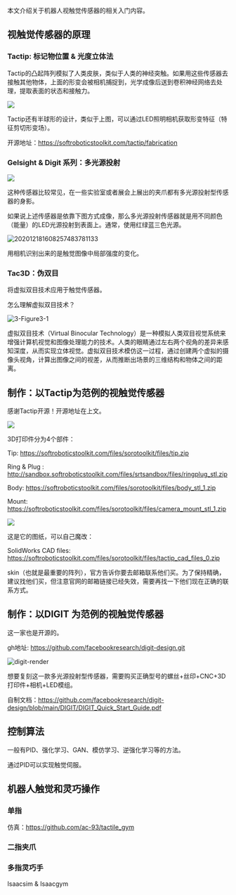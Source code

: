 
<WordCount>
本文介绍关于机器人视触觉传感器的相关入门内容。

## 视触觉传感器的原理

### Tactip: 标记物位置 & 光度立体法

Tactip的凸起阵列模拟了人类皮肤，类似于人类的神经突触。如果用这些传感器去接触其他物体，上面的形变会被相机捕捉到，光学成像后送到卷积神经网络去处理，提取表面的状态和接触力。

![](https://github.com/user-attachments/assets/d30d2b84-f69e-4e24-957c-fea84fb54568)

Tactip还有半球形的设计，类似于上图，可以通过LED照明相机获取形变特征（特征剪切形变场）。

开源地址：https://softroboticstoolkit.com/tactip/fabrication

### Gelsight & Digit 系列：多光源投射

![](https://github.com/user-attachments/assets/f612199e-d1cd-4d4e-8538-3e739a20d5a6)

这种传感器比较常见，在一些实验室或者展会上展出的夹爪都有多光源投射型传感器的身影。

如果说上述传感器是依靠下图方式成像，那么多光源投射传感器就是用不同颜色（能量）的LED光源投射到表面上。通常，使用红绿蓝三色光源。

![202012181608257483781133](https://github.com/user-attachments/assets/2a2e7356-4691-464c-866c-e1076f14b76d)

用相机识别出来的是触觉图像中局部强度的变化。

### Tac3D：伪双目

将虚拟双目技术应用于触觉传感器。

怎么理解虚拟双目技术？

![3-Figure3-1](https://github.com/user-attachments/assets/82d60d82-57f6-48a4-8555-389dbbeef331)


虚拟双目技术（Virtual Binocular Technology）是一种模拟人类双目视觉系统来增强计算机视觉和图像处理能力的技术。人类的眼睛通过左右两个视角的差异来感知深度，从而实现立体视觉。虚拟双目技术模仿这一过程，通过创建两个虚拟的摄像头视角，计算出图像之间的视差，从而推断出场景的三维结构和物体之间的距离。

## 制作：以Tactip为范例的视触觉传感器

感谢Tactip开源！开源地址在上文。

![](https://github.com/user-attachments/assets/007d4455-a2f9-4f2e-b399-9c4e9a485466)

3D打印件分为4个部件：

Tip: https://softroboticstoolkit.com/files/sorotoolkit/files/tip.zip

Ring & Plug : http://sandbox.softroboticstoolkit.com/files/srtsandbox/files/ringplug_stl.zip

Body: https://softroboticstoolkit.com/files/sorotoolkit/files/body_stl_1.zip

Mount: https://softroboticstoolkit.com/files/sorotoolkit/files/camera_mount_stl_1.zip

![](https://github.com/user-attachments/assets/e1fcea66-cd34-4b55-8cbc-456d182c914b)

这是它的图纸，可以自己魔改：

SolidWorks CAD files: https://softroboticstoolkit.com/files/sorotoolkit/files/tactip_cad_files_0.zip

skin（也就是最重要的阵列），官方告诉你要去邮箱联系他们买。为了保持精确，建议找他们买，但注意官网的邮箱链接已经失效，需要再找一下他们现在正确的联系方式。

## 制作：以DIGIT 为范例的视触觉传感器

这一家也是开源的。

gh地址: https://github.com/facebookresearch/digit-design.git


![digit-render](https://github.com/user-attachments/assets/0d9d5253-fa13-49f9-8de3-002e868dcdf7)

想要复刻这一款多光源投射型传感器，需要购买正确型号的螺丝+丝印+CNC+3D打印件+相机+LED模组。

自制文档：https://github.com/facebookresearch/digit-design/blob/main/DIGIT/DIGIT_Quick_Start_Guide.pdf

## 控制算法

一般有PID、强化学习、GAN、模仿学习、逆强化学习等的方法。

通过PID可以实现触觉伺服。

## 机器人触觉和灵巧操作

### 单指

仿真：https://github.com/ac-93/tactile_gym

### 二指夹爪

### 多指灵巧手

Isaacsim & Isaacgym

</WordCount>